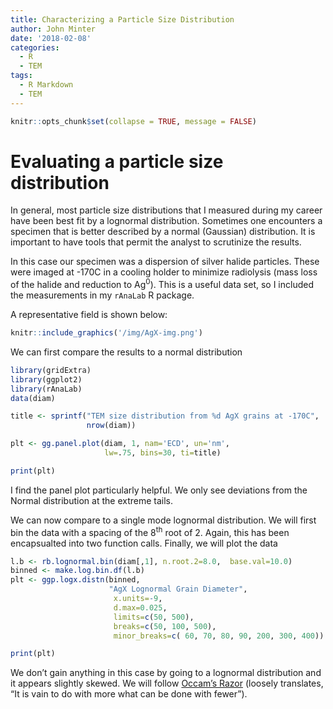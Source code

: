 ```yaml
---
title: Characterizing a Particle Size Distribution
author: John Minter
date: '2018-02-08'
categories:
  - R
  - TEM
tags:
  - R Markdown
  - TEM
---
```


```r
knitr::opts_chunk$set(collapse = TRUE, message = FALSE)
```

# Evaluating a particle size distribution

In general, most particle size distributions that I measured during my
career have been best fit by a lognormal distribution. Sometimes one
encounters a specimen that is better described by a normal (Gaussian)
distribution. It is important to have tools that permit the analyst
to scrutinize the results.

In this case our specimen was a dispersion of silver halide particles.
These were imaged at -170C in a cooling holder to minimize radiolysis
(mass loss of the halide and reduction to Ag^0^). This is a useful data
set, so I included the measurements in my `rAnaLab` R package.

A representative field is shown below:


```r
knitr::include_graphics('/img/AgX-img.png')
```

We can first compare the results to a normal distribution

```r

library(gridExtra)
library(ggplot2)
library(rAnaLab)
data(diam)

title <- sprintf("TEM size distribution from %d AgX grains at -170C",
                 nrow(diam))

plt <- gg.panel.plot(diam, 1, nam='ECD', un='nm',
                     lw=.75, bins=30, ti=title)

print(plt)
```

I find the panel plot particularly helpful. We only see deviations from
the Normal distribution at the extreme tails.

We can now compare to a single mode lognormal distribution. We will
first bin the data with a spacing of the 8^th^ root of 2. Again, this
has been encapsualted into two function calls. Finally, we will plot the
data

```r

l.b <- rb.lognormal.bin(diam[,1], n.root.2=8.0,  base.val=10.0)
binned <- make.log.bin.df(l.b)
plt <- ggp.logx.distn(binned,
                      "AgX Lognormal Grain Diameter",
                       x.units=-9,
                       d.max=0.025,
                       limits=c(50, 500),
                       breaks=c(50, 100, 500),
                       minor_breaks=c( 60, 70, 80, 90, 200, 300, 400))

print(plt)
```

We don't gain anything in this case by going to a lognormal distribution and it appears slightly skewed. We will follow [Occam's Razor](https://en.wikipedia.org/wiki/Occam%27s_razor)
(loosely translates, "It is vain to do with more what can be done with fewer").